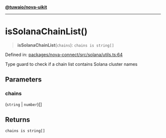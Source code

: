 [**@tuwaio/nova-uikit**](../../../../README.md)

***

# isSolanaChainList()

> **isSolanaChainList**(`chains`): `chains is string[]`

Defined in: [packages/nova-connect/src/solana/utils.ts:64](https://github.com/TuwaIO/nova-uikit/blob/73fb7f5b76d81080c342f585bc261d3376288e10/packages/nova-connect/src/solana/utils.ts#L64)

Type guard to check if a chain list contains Solana cluster names

## Parameters

### chains

(`string` \| `number`)[]

## Returns

`chains is string[]`
